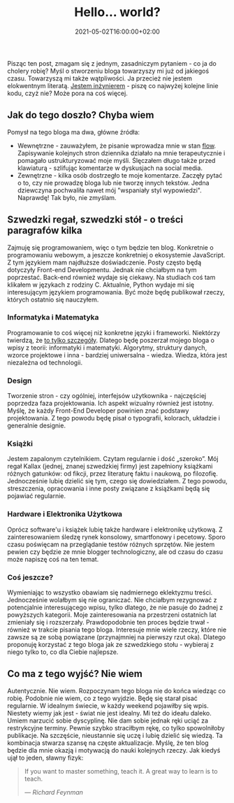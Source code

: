 ﻿---
title: Hello... world?
description: "Co ja właściwie robię?"
date: 2021-05-02T16:00:00+02:00
image:
  alt: "Napis hello wydrukowany na kartce za pomocą maszyny do pisania"
  caption: "Zdjęcie autorstwa Matthew Henry na Burst"
  src: "./typist-says-hello.jpg"
categories: ["personal"]
tags: ["osobiste"]
---

Pisząc ten post, zmagam się z jednym, zasadniczym pytaniem - co ja do cholery robię? Myśl o stworzeniu bloga towarzyszy mi już od jakiegoś czasu. Towarzyszą mi także wątpliwości. Ja przecież nie jestem elokwentnym literatą. [Jestem inżynierem](/about/) - piszę co najwyżej kolejne linie kodu, czyż nie? Może pora na coś więcej.

## Jak do tego doszło? Chyba wiem

Pomysł na tego bloga ma dwa, główne źródła:

- Wewnętrzne - zauważyłem, że pisanie wprowadza mnie w stan [flow](<https://pl.wikipedia.org/wiki/Przep%C5%82yw_(psychologia)>). Zapisywanie kolejnych stron dziennika działało na mnie terapeutycznie i pomagało ustrukturyzować moje myśli. Ślęczałem długo także przed klawiaturą - szlifując komentarze w dyskusjach na social media.
- Zewnętrzne - kilka osób dostrzegło te moje komentarze. Zaczęły pytać o to, czy nie prowadzę bloga lub nie tworzę innych tekstów. Jedna dziewczyna pochwaliła nawet mój "wspaniały styl wypowiedzi". Naprawdę! Tak było, nie zmyślam.

## Szwedzki regał, szwedzki stół - o treści paragrafów kilka

Zajmuję się programowaniem, więc o tym będzie ten blog. Konkretnie o programowaniu webowym, a jeszcze konkretniej o ekosystemie JavaScript. Z tym językiem mam najdłuższe doświadczenie. Posty często będą dotyczyły Front-end Developmentu. Jednak nie chciałbym na tym poprzestać. Back-end również wydaje się ciekawy. Na studiach coś tam klikałem w językach z rodziny C. Aktualnie, Python wydaje mi się interesującym językiem programowania. Być może będę publikował rzeczy, których ostatnio się nauczyłem.

### Informatyka i Matematyka

Programowanie to coś więcej niż konkretne języki i frameworki. Niektórzy twierdzą, że [to tylko szczegóły](https://blog.cleancoder.com/uncle-bob/2012/08/13/the-clean-architecture.html). Dlatego będę poszerzał mojego bloga o wpisy z teorii: informatyki i matematyki. Algorytmy, struktury danych, wzorce projektowe i inna - bardziej uniwersalna - wiedza. Wiedza, która jest niezależna od technologii.

### Design

Tworzenie stron - czy ogólniej, interfejsów użytkownika - najczęściej poprzedza faza projektowania. Ich aspekt wizualny również jest istotny. Myślę, że każdy Front-End Developer powinien znać podstawy projektowania. Z tego powodu będę pisał o typografii, kolorach, układzie i generalnie designie.

### Książki

Jestem zapalonym czytelnikiem. Czytam regularnie i dość „szeroko”. Mój regał Kallax (jednej, znanej szwedzkiej firmy) jest zapełniony książkami różnych gatunków: od fikcji, przez literaturę faktu i naukową, po filozofię. Jednocześnie lubię dzielić się tym, czego się dowiedziałem. Z tego powodu, streszczenia, opracowania i inne posty związane z książkami będą się pojawiać regularnie.

### Hardware i Elektronika Użytkowa

Oprócz software'u i książek lubię także hardware i elektronikę użytkową. Z zainteresowaniem śledzę rynek konsolowy, smartfonowy i pecetowy. Sporo czasu poświęcam na przeglądanie testów różnych sprzętów. Nie jestem pewien czy będzie ze mnie blogger technologiczny, ale od czasu do czasu może napiszę coś na ten temat.

### Coś jeszcze?

Wymieniając to wszystko obawiam się nadmiernego eklektyzmu treści. Jednocześnie wolałbym się nie ograniczać. Nie chciałbym rezygnować z potencjalnie interesującego wpisu, tylko dlatego, że nie pasuje do żadnej z powyższych kategorii. Moje zainteresowania na przestrzeni ostatnich lat zmieniały się i rozszerzały. Prawdopodobnie ten proces będzie trwał - również w trakcie pisania tego bloga. Interesuje mnie wiele rzeczy, które nie zawsze są ze sobą powiązane (przynajmniej na pierwszy rzut oka). Dlatego proponuję korzystać z tego bloga jak ze szwedzkiego stołu - wybieraj z niego tylko to, co dla Ciebie najlepsze.

## Co ma z tego wyjść? Nie wiem

Autentycznie. Nie wiem. Rozpoczynam tego bloga nie do końca wiedząc co robię. Podobnie nie wiem, co z tego wyjdzie. Będę się starał pisać regularnie. W idealnym świecie, w każdy weekend pojawiłby się wpis. Niestety wiemy jak jest - świat nie jest idealny. Mi też do ideału daleko. Umiem narzucić sobie dyscyplinę. Nie dam sobie jednak ręki uciąć za restrykcyjne terminy. Pewnie szybko straciłbym rękę, co tylko spowolniłoby publikacje. Na szczęście, nieustannie się uczę i lubię dzielić się wiedzą. Ta kombinacja stwarza szansę na częste aktualizacje. Myślę, że ten blog będzie dla mnie okazją i motywacją do nauki kolejnych rzeczy. Jak kiedyś ujął to jeden, sławny fizyk:

> If you want to master something, teach it. A great way to learn is to teach.
>
> &mdash;<cite> Richard Feynman</cite>
